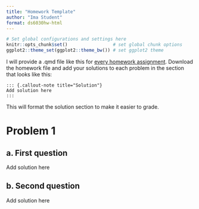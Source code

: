```yaml
---
title: "Homework Template"
author: "Ima Student"
format: ds6030hw-html
---
```


```r
# Set global configurations and settings here
knitr::opts_chunk$set()                 # set global chunk options
ggplot2::theme_set(ggplot2::theme_bw()) # set ggplot2 theme
```

I will provide a .qmd file like this for [every homework assignment](https://mdporter.github.io/DS6030/homework.html). Download the homework file and add your solutions to each problem in the section that looks like this:
```
::: {.callout-note title="Solution"}
Add solution here
:::

```
This will format the solution section to make it easier to grade. 


# Problem 1

## a. First question

::: {.callout-note title="Solution"}
Add solution here
:::

## b. Second question

::: {.callout-note title="Solution"}
Add solution here
:::

